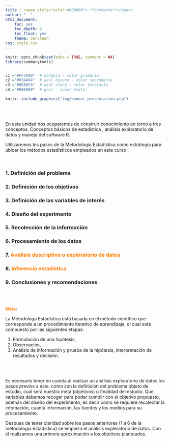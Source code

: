 ```yaml
---
title : <span style="color:#000000"> **Contexto**</span>
author: "  " 
html_document:
    toc: yes
    toc_depth: 2
    toc_float: yes
    theme: cerulean
css: style.css
---
```




```r
knitr::opts_chunk$set(echo = TRUE, comment = NA)
library(summarytools)


c1 ="#FF7F00"  # naranja - color primario 
c2 ="#034A94"  # azul oscuro - color secundario
c3 ="#0EB0C6"  # azul claro - color terciario
c4 ="#686868"  # gris - color texto
```


```r
knitr::include_graphics("img/banner_presentacion.png")
```


</br></br>


En esta unidad nos ocuparemos de construir conocimiento en torno a tres conceptos. Conceptos básicos de estadística , análisis exploratorio de datos y  manejo del software R. 

Utilizaremos los pasos de la Metodología Estadística como estrategia para ubicar los métodos estadísticos empleados en este curso :


<br/>

### 1. **Definición del problema**
### 2. **Definición de los objetivos**
### 3. **Definición de las variables de interés**
### 4. **Diseño del experimento**
### 5. **Recolección de la información**
### 6. **Procesamiento de los datos**
### 7. <span style="color:#FF7F00">**Análisis descriptivo o exploratorio de datos**</span>
<!-- #####    <span style="color:#C9C9C9">**Probabilidad**</span> -->
<!-- #####    <span style="color:#C9C9C9">**Variable aleatoria**</span> -->
### 8. <span style="color:#FF7F00">**Inferencia estadística**</span>
### 9. **Conclusiones y recomendaciones**

<br/><br/>

<span style="color:#FF7F00">**Nota**</span>: 

La Métodologa Estadística está basada en el método científico que corresponde a un procedimiento iterativo de aprendizaje, el cual está compuesto por las siguientes etapas: 

1. Formulación de una hipótesis, 
2. Observación, 
3. Análisis de información y prueba de la hipótesis, interpretación de resultados y decisión.

<br/><br/>

Es necesario tener en cuenta al realizar un análisis exploratorio de datos los pasos previos a este, como son la definición del problema objeto de estudio, cual será nuestra meta (objetivos) o finalidad del estudio. Que variables debemos recoger para poder cumplir con el objetivo propuesto, además del diseño del experimento, es decir como se requiere recolectar la infomación, cuanta información, las fuentes y los medios para su procesamiento.

Despues de tener claridad sobre los pasos anteriores (1 a 6 de la metodología estadística) se empieza el análisis expleratorio de datos. Con él realizamos una primera aproximación a los objetivos planteados. 


